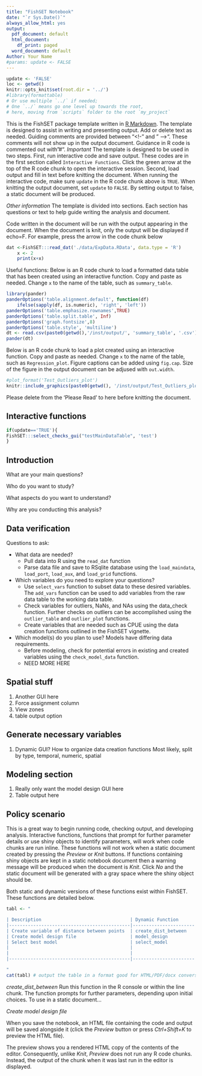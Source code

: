 ```yaml
---
title: "FishSET Notebook"
date: "`r Sys.Date()`"
always_allow_html: yes
output:
  pdf_document: default
  html_document:
    df_print: paged
  word_document: default
Author: Your Name
#params: update <- FALSE
---
```

<!-- Update text above -->

```r
update <- 'FALSE'
loc <- getwd()
knitr::opts_knit$set(root.dir = '../') 
#library(formattable)
# Or use multiple `../` if needed; 
# One `../` means go one level up towards the root,
# here, moving from `scripts` folder to the root `my_project`
```

<!-- reference: https://stackoverflow.com/questions/46515474/create-static-report-from-dynamic-shiny-markdown -->

<!-- reference: https://shiny.rstudio.com/articles/generating-reports.html -->

<!-- PLEASE READ -->
This is the FishSET package template written in [R Markdown](http://rmarkdown.rstudio.com). 
The template is designed to assist in writing and presenting output. Add or delete text as needed. 
Guiding comments are provided between "<!-" and " -->". These comments will not show up in the output document.
Guidance in R code is commented out with "#".
*Important* 
The template is designed to be used in two steps. First, run interactive code and save output. These codes are in the first section called `Interactive Functions`. Click the green arrow at the top of the R code chunk to open the interactive session. Second, load output and fill in text before knitting the document.
When running the interactive code, make sure `update` in the R code chunk above is `TRUE`. When knitting the output document, set `update` to `FALSE`. By setting output to false, a static document will be produced. 

*Other information*
The template is divided into sections. Each section has questions or text to help guide writing the analysis and document. 

Code written in the document will be run with the output appearing in the document. When the document is knit, only the output will be displayed if echo=F.
For example, press the arrow in the code chunk below
```r

dat <-FishSET:::read_dat('./data/ExpData.RData', data.type = 'R')
    x <- 2
    print(x+x)
```

Useful functions:
Below is an R code chunk to load a formatted data table that has been created using an interactive function.
Copy and paste as needed. Change `x` to the name of the table, such as `summary_table`.
```r
library(pander)
panderOptions('table.alignment.default', function(df)
    ifelse(sapply(df, is.numeric), 'right', 'left'))
panderOptions('table.emphasize.rownames',TRUE)
panderOptions('table.split.table', Inf)
panderOptions('graph.fontsize',8)
panderOptions('table.style', 'multiline')
dt <- read.csv(paste0(getwd(),'/inst/output/', 'summary_table', '.csv'))
pander(dt)
```

Below is an R code chunk to load a plot created using an interactive function. Copy and paste as needed. Change `x` to the name of the table, such as `Regression_plot`.
Figure captions can be added using `fig.cap`. Size of the figure in the output document can be adjused with `out.width`.
```r
#plot_format('Test_Outliers_plot')
knitr::include_graphics(paste0(getwd(), '/inst/output/Test_Outliers_plot.png'))
```

Please delete from the 'Please Read' to here before knitting the document.
<!-- END PLEASE READ --->

## Interactive functions
<!-- Load data to database, explore data, run basic data quality checks, run basic analyses -->
```r
if(update=='TRUE'){
FishSET:::select_checks_gui("testMainDataTable", 'test')
}
```


## Introduction
 What are your main questions? 
 
 Who do you want to study?

 What aspects do you want to understand?
 
 Why are you conducting this analysis?

## Data verification
Questions to ask:

* What data are needed? 
  + Pull data into R using the `read_dat` function
  + Parse data file and save to RSqlite database using the `load_maindata`, `load_port`, `load_aux`, and `load_grid` functions.
* Which variables do you need to explore your questions? 
  + Use `select_vars` function to subset data to these desired variables. The `add_vars` function can be used to add variables from the raw data table to the working data table.
  + Check variables for outliers, NaNs, and NAs using the data_check function. Further checks on outliers can be accomplished using the `outlier_table` and `outlier_plot` functions.
  + Create variables that are needed such as CPUE using the data creation functions outlined in the FishSET vignette.
* Which model(s) do you plan to use? Models have differing data requirements.
  + Before modeling, check for potential errors in existing and created variables using the `check_model_data` function.
  + NEED MORE HERE


## Spatial stuff
1) Another GUI here
2) Force assignment column 
3) View zones
4) table output option

## Generate necessary variables
1) Dynamic GUI? How to organize data creation functions
   Most likely, split by type, temporal, numeric, spatial
   
## Modeling section
1) Really only want the model design GUI here
2) Table output here


## Policy scenario
This is a great way to begin running code, checking output, and developing analysis. Interactive functions, functions that prompt for further parameter details or use shiny objects to identify parameters, will work when code chunks are run inline. These functions will not work when a static document created by pressing the *Preview* or *Knit* buttons. If functions containing shiny objects are kept in a static notebook document then a warning message will be produced when the document is *Knit*. Click *No* and the static document will be generated with a gray space where the shiny object should be. 

Both static and dynamic versions of these functions exist within FishSET. These functions are detailed below.

```r
tabl <- "  

| Description                                 | Dynamic Function      | Static Function           |
|---------------------------------------------|-----------------------|---------------------------|
| Create variable of distance between points  | create_dist_between   |                           |
| Create model design file                    | model_design          | make_model_design         |  
| Select best model                           | select_model          | discretefish_subroutine   |
|                                             |                       |                           |
|                                             |                       |                           |
|---------------------------------------------|-----------------------|---------------------------|

"
cat(tabl) # output the table in a format good for HTML/PDF/docx conversion
```

*create_dist_between*
Run this function in the R console or within the line chunk. The function prompts for further parameters, depending upon initial choices. To use in a static document...

*Create model design file*


When you save the notebook, an HTML file containing the code and output will be saved alongside it (click the *Preview* button or press *Ctrl+Shift+K* to preview the HTML file).

The preview shows you a rendered HTML copy of the contents of the editor. Consequently, unlike *Knit*, *Preview* does not run any R code chunks. Instead, the output of the chunk when it was last run in the editor is displayed.
